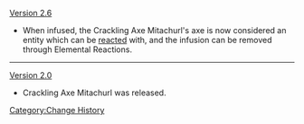 [[Version 2.6]]
* When infused, the Crackling Axe Mitachurl's axe is now considered an {{Electro}} entity which can be [[Elemental Reactions|reacted]] with, and the infusion can be removed through Elemental Reactions.
----
[[Version 2.0]]
* Crackling Axe Mitachurl was released.
<noinclude>[[Category:Change History]]</noinclude>